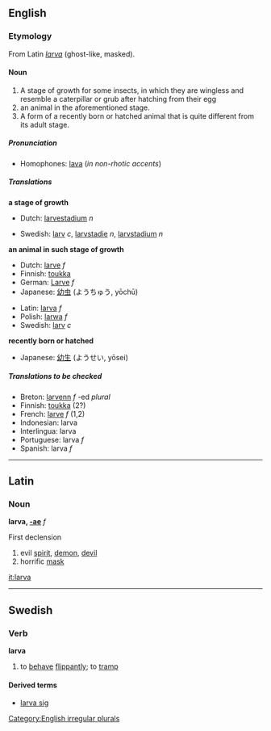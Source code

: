 ==English==
===Etymology===
From Latin ''[[larva#Latin|larva]]'' (ghost-like, masked).

====Noun====
{{sb2|'''larva'''|'''[[larvae]] '''or, incorrectly,''' [[larvas]]'''}}

<!--Is the first meaning correct?-->

#A stage of growth for some insects, in which they are wingless and resemble a caterpillar or grub after hatching from their egg
#an animal in the aforementioned stage.
#A form of a recently born or hatched animal that is quite different from its adult stage. 

=====Pronunciation=====
*Homophones: [[lava]] (''in non-rhotic accents'')

=====Translations=====
'''a stage of growth'''
{{top}}
*Dutch: [[larvestadium]] ''n''
{{mid}}
*Swedish: [[larv]] ''c'', [[larvstadie]] ''n'', [[larvstadium]] ''n''
{{bottom}}

'''an animal in such stage of growth'''
{{top}}
*Dutch: [[larve]] ''f''
*Finnish: [[toukka]]
*German: [[Larve]] ''f''
*Japanese: [[幼虫]] (ようちゅう, yōchū) 
{{mid}}
*Latin:  [[larva]] ''f''
*Polish: [[larwa]] ''f''
*Swedish: [[larv]] ''c''
{{bottom}}

'''recently born or hatched'''
{{top}}
*Japanese: [[幼生]] (ようせい, yōsei)
{{mid}}
{{bottom}}

=====Translations to be checked=====
<!--Remove this section once all of the translations below have been moved into the tables above.-->
{{checktrans}}

*Breton: [[larvenn]] ''f'' -ed ''plural''
*Finnish: [[toukka]] (2?)
*French: [[larve]] ''f'' (1,2)
*Indonesian: larva
*Interlingua: larva
*Portuguese: larva ''f''
*Spanish: larva ''f''

[[Category:English irregular plurals]]
----

==Latin==
===Noun===
'''larva, [[Wiktionary Appendix:Latin first declension|-ae]]''' ''f''

First declension

#evil [[spirit]], [[demon]], [[devil]]
#horrific [[mask]]

[[it:larva]]

----
==Swedish==
===Verb===
'''larva'''
# to [[behave]] [[flippantly]]; to [[tramp]]

====Derived terms====
*[[larva sig]]